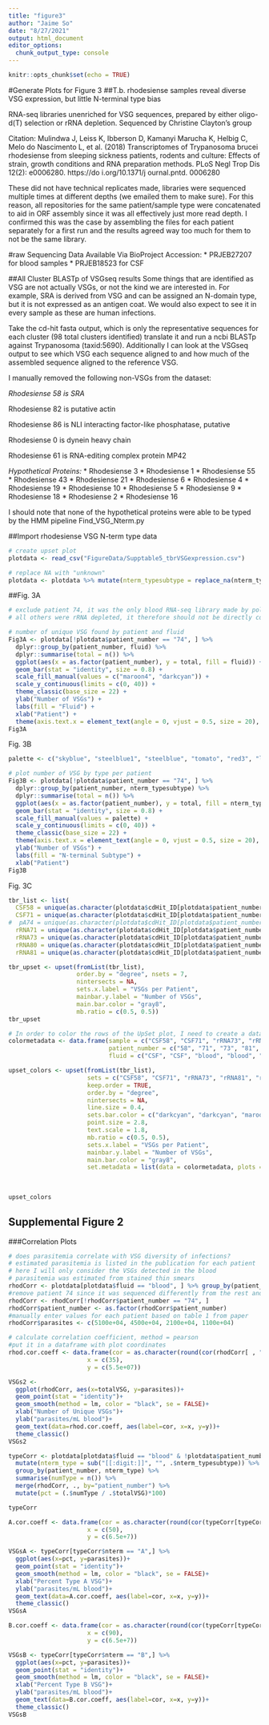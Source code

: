 ```yaml
---
title: "figure3"
author: "Jaime So"
date: "8/27/2021"
output: html_document
editor_options: 
  chunk_output_type: console
---
```


```r
knitr::opts_chunk$set(echo = TRUE)
```

#Generate Plots for Figure 3
##T.b. rhodesiense samples reveal diverse VSG expression, but little N-terminal type bias

RNA-seq libraries unenriched for VSG sequences, prepared by either oligo-d(T) selection or rRNA depletion. Sequenced by Christine Clayton's group

Citation:
Mulindwa J, Leiss K, Ibberson D,  Kamanyi Marucha K, Helbig C, Melo do  Nascimento L, et al. (2018) Transcriptomes of Trypanosoma brucei rhodesiense from sleeping sickness patients, rodents and culture: Effects of strain, growth conditions and RNA preparation methods. PLoS Negl Trop Dis 12(2): e0006280. https://do i.org/10.1371/j ournal.pntd. 0006280

These did not have technical replicates made, libraries were sequenced multiple times at different depths (we emailed them to make sure). For this reason, all repositories for the same patient/sample type were concatenated to aid in ORF assembly since it was all effectively just more read depth. I confirmed this was the case by assembling the files for each patient separately for a first run and the results agreed way too much for them to not be the same library.

#raw Sequencing Data Available Via BioProject Accession:
* PRJEB27207 for blood samples
* PRJEB18523 for CSF


##All Cluster BLASTp of VSGseq results
Some things that are identified as VSG are not actually VSGs, or not the kind we are interested in. For example, SRA is derived from VSG and can be assigned an N-domain type, but it is not expressed as an antigen coat. We would also expect to see it in every sample as these are human infections.

Take the cd-hit fasta output, which is only the representative sequences for each cluster (98 total clusters identified) translate it and run a ncbi BLASTp against Trypanosoma (taxid:5690). Additionally I can look at the VSGseq output to see which VSG each sequence aligned to and how much of the assembled sequence aligned to the reference VSG.

I manually removed the following non-VSGs from the dataset:

*Rhodesiense 58 is SRA*

Rhodesiense 82 is putative actin

Rhodesiense 86 is NLI interacting factor-like phosphatase, putative

Rhodesiense 0 is dynein heavy chain

Rhodesiense 61 is RNA-editing complex protein MP42

*Hypothetical Proteins:*
* Rhodesiense 3
* Rhodesiense 1
* Rhodesiense 55
* Rhodesiense 43
* Rhodesiense 21
* Rhodesiense 6
* Rhodesiense 4
* Rhodesiense 19
* Rhodesiense 10
* Rhodesiense 5
* Rhodesiense 9
* Rhodesiense 18
* Rhodesiense 2
* Rhodesiense 16

I should note that none of the hypothetical proteins were able to be typed by the HMM pipeline Find_VSG_Nterm.py

##Import rhodesiense VSG N-term type data
```r
# create upset plot
plotdata <- read_csv("FigureData/Supptable5_tbrVSGexpression.csv")

# replace NA with "unknown"
plotdata <- plotdata %>% mutate(nterm_typesubtype = replace_na(nterm_typesubtype, "unknown"))

```

##Fig. 3A
```r

# exclude patient 74, it was the only blood RNA-seq library made by poly-A selection
# all others were rRNA depleted, it therefore should not be directly compared to the others

# number of unique VSG found by patient and fluid
Fig3A <- plotdata[!plotdata$patient_number == "74", ] %>% 
  dplyr::group_by(patient_number, fluid) %>%
  dplyr::summarise(total = n()) %>% 
  ggplot(aes(x = as.factor(patient_number), y = total, fill = fluid)) + 
  geom_bar(stat = "identity", size = 0.8) + 
  scale_fill_manual(values = c("maroon4", "darkcyan")) + 
  scale_y_continuous(limits = c(0, 40)) +
  theme_classic(base_size = 22) + 
  ylab("Number of VSGs") + 
  labs(fill = "Fluid") +
  xlab("Patient") +
  theme(axis.text.x = element_text(angle = 0, vjust = 0.5, size = 20), axis.text.y = element_text(size = 20), axis.title = element_text(size = 20),legend.title = element_text(size = 16), legend.text = element_text(size = 14))
Fig3A

```

Fig. 3B
```r

palette <- c("skyblue", "steelblue1", "steelblue", "tomato", "red3", "lightgrey")

# plot number of VSG by type per patient
Fig3B <- plotdata[!plotdata$patient_number == "74", ] %>% 
  dplyr::group_by(patient_number, nterm_typesubtype) %>%
  dplyr::summarise(total = n()) %>% 
  ggplot(aes(x = as.factor(patient_number), y = total, fill = nterm_typesubtype)) + 
  geom_bar(stat = "identity", size = 0.8) + 
  scale_fill_manual(values = palette) + 
  scale_y_continuous(limits = c(0, 40)) +
  theme_classic(base_size = 22) + 
  theme(axis.text.x = element_text(angle = 0, vjust = 0.5, size = 20), axis.text.y = element_text(size = 20), axis.title = element_text(size = 20),legend.title = element_text(size = 16), legend.text = element_text(size = 14))+
  ylab("Number of VSGs") + 
  labs(fill = "N-terminal Subtype") +
  xlab("Patient")
Fig3B

```

Fig. 3C
```r

tbr_list <- list(
  CSF58 = unique(as.character(plotdata$cdHit_ID[plotdata$patient_number =="58"])),
  CSF71 = unique(as.character(plotdata$cdHit_ID[plotdata$patient_number =="71" & plotdata$fluid == "CSF"])),
#  pA74 = unique(as.character(plotdata$cdHit_ID[plotdata$patient_number =="74"])),
  rRNA71 = unique(as.character(plotdata$cdHit_ID[plotdata$patient_number =="71" & plotdata$fluid == "blood"])),
  rRNA73 = unique(as.character(plotdata$cdHit_ID[plotdata$patient_number =="73"])),
  rRNA80 = unique(as.character(plotdata$cdHit_ID[plotdata$patient_number =="80"])),
  rRNA81 = unique(as.character(plotdata$cdHit_ID[plotdata$patient_number =="81"])))

tbr_upset <- upset(fromList(tbr_list), 
                   order.by = "degree", nsets = 7, 
                   nintersects = NA, 
                   sets.x.label = "VSGs per Patient", 
                   mainbar.y.label = "Number of VSGs", 
                   main.bar.color = "gray8", 
                   mb.ratio = c(0.5, 0.5))
tbr_upset

# In order to color the rows of the UpSet plot, I need to create a dataframe where the first column is the name of the sets (patient_full_name) and the second column is the variable used to compare the sets (patient_number).
colormetadata <- data.frame(sample = c("CSF58", "CSF71", "rRNA73", "rRNA81", "rRNA71", "rRNA80"),
                            patient_number = c("58", "71", "73", "81", "71", "80"),
                            fluid = c("CSF", "CSF", "blood", "blood", "blood", "blood"))

upset_colors <- upset(fromList(tbr_list), 
                      sets = c("CSF58", "CSF71", "rRNA73", "rRNA81", "rRNA71", "rRNA80"),
                      keep.order = TRUE, 
                      order.by = "degree", 
                      nintersects = NA, 
                      line.size = 0.4, 
                      sets.bar.color = c("darkcyan", "darkcyan", "maroon4", "maroon4", "maroon4", "maroon4"), 
                      point.size = 2.8, 
                      text.scale = 1.8, 
                      mb.ratio = c(0.5, 0.5), 
                      sets.x.label = "VSGs per Patient", 
                      mainbar.y.label = "Number of VSGs", 
                      main.bar.color = "gray8",
                      set.metadata = list(data = colormetadata, plots = list(list(type = "matrix_rows",
                                                                                  column = "fluid", 
                                                                                  colors = c("CSF"="darkcyan", "blood"="maroon4"),
                                                                                  alpha = 0.6))))
upset_colors

```

## Supplemental Figure 2
###Correlation Plots
```r
# does parasitemia correlate with VSG diversity of infections?
# estimated parasitemia is listed in the publication for each patient
# here I will only consider the VSGs detected in the blood
# parasitemia was estimated from stained thin smears
rhodCorr <- plotdata[plotdata$fluid == "blood", ] %>% group_by(patient_number) %>% summarise(totalVSG = n())
#remove patient 74 since it was sequenced differently from the rest and should be excluded
rhodCorr <- rhodCorr[!rhodCorr$patient_number == "74", ]
rhodCorr$patient_number <- as.factor(rhodCorr$patient_number)
#manually enter values for each patient based on table 1 from paper
rhodCorr$parasites <- c(5100e+04, 4500e+04, 2100e+04, 1100e+04)

# calculate correlation coefficient, method = pearson
#put it in a dataframe with plot coordinates
rhod.cor.coeff <- data.frame(cor = as.character(round(cor(rhodCorr[ , "totalVSG"], rhodCorr[ , "parasites"], method = "pearson"), digits = 3)),
                      x = c(35),
                      y = c(5.5e+07))

VSGs2 <-
  ggplot(rhodCorr, aes(x=totalVSG, y=parasites))+
  geom_point(stat = "identity")+
  geom_smooth(method = lm, color = "black", se = FALSE)+
  xlab("Number of Unique VSGs")+
  ylab("parasites/mL blood")+
  geom_text(data=rhod.cor.coeff, aes(label=cor, x=x, y=y))+
  theme_classic()
VSGs2

typeCorr <- plotdata[plotdata$fluid == "blood" & !plotdata$patient_number == "74", ] %>% 
  mutate(nterm_type = sub("[[:digit:]]", "", .$nterm_typesubtype)) %>% 
  group_by(patient_number, nterm_type) %>% 
  summarise(numType = n()) %>% 
  merge(rhodCorr, ., by="patient_number") %>%
  mutate(pct = (.$numType / .$totalVSG)*100)

typeCorr

A.cor.coeff <- data.frame(cor = as.character(round(cor(typeCorr[typeCorr$nterm == "A" , ] %>% .$pct , typeCorr[typeCorr$nterm == "A" , ] %>% .$parasites, method = "pearson"), digits = 3)),
                      x = c(50),
                      y = c(6.5e+7))

VSGsA <- typeCorr[typeCorr$nterm == "A",] %>%
  ggplot(aes(x=pct, y=parasites))+
  geom_point(stat = "identity")+
  geom_smooth(method = lm, color = "black", se = FALSE)+
  xlab("Percent Type A VSG")+
  ylab("parasites/mL blood")+
  geom_text(data=A.cor.coeff, aes(label=cor, x=x, y=y))+
  theme_classic()
VSGsA

B.cor.coeff <- data.frame(cor = as.character(round(cor(typeCorr[typeCorr$nterm == "B" , ] %>% .$pct , typeCorr[typeCorr$nterm == "B" , ] %>% .$parasites, method = "pearson"), digits = 3)),
                      x = c(90),
                      y = c(6.5e+7))

VSGsB <- typeCorr[typeCorr$nterm == "B",] %>%
  ggplot(aes(x=pct, y=parasites))+
  geom_point(stat = "identity")+
  geom_smooth(method = lm, color = "black", se = FALSE)+
  xlab("Percent Type B VSG")+
  ylab("parasites/mL blood")+
  geom_text(data=B.cor.coeff, aes(label=cor, x=x, y=y))+
  theme_classic()
VSGsB

```
